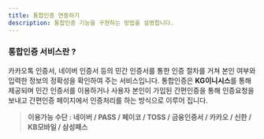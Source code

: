 ```yaml
---
title: 통합인증 연동하기
description: 통합인증 기능을 구현하는 방법을 설명합니다.
---
```





### 통합인증 서비스란 ?

카카오톡 인증서, 네이버 인증서 등의 민간 인증서를 통한 인증 절차를 거쳐 본인 여부와 입력한 정보의 정확성을 확인하여 주는 서비스입니다. 통합인증은 **KG이니시스**를 통해 제공되며 민간 인증서를 이용하거나 사용자 본인이 가입된 간편인증을 통해 인증요청을 보내고 간편인증 페이지에서 인증처리를 하는 방식으로 이루어 집니다.

> **이용가능 수단 : 네이버 / PASS / 페이코 / TOSS / 금융인증서 / 카카오 / 신한 / KB모바일 / 삼성패스**

<img src="/gitbook-assets/ko/image (24) (2).png" alt="" data-size="original"/>
